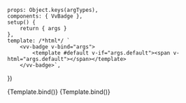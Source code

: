 
<Meta
	title="Components/Badge"
	component={VvBadge}
	args={defaultArgs}
	argTypes={argTypes}
/>

	props: Object.keys(argTypes),
	components: { VvBadge },
	setup() {
		return { args }
	},
	template: /*html*/ `
		<vv-badge v-bind="args">
			<template #default v-if="args.default"><span v-html="args.default"></span></template>	
		</vv-badge>`,
})

<Canvas>
	<Story name="Default" args={{ value: '14' }} play={defaultTest}>
		{Template.bind()}
	</Story>
</Canvas>

<Canvas>
	<Story
		name="Dot"
		args={{ value: '' }}
		argTypes={{
			default: {
				control: {
					disable: true,
				},
			},
			value: {
				control: {
					disable: true,
				},
			},
		}}
		play={defaultTest}
	>
		{Template.bind()}
	</Story>
</Canvas>
